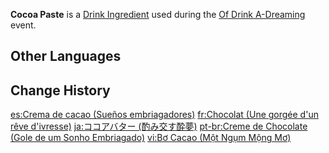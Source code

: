 {{Item Infobox
|id           = 410009
|title        = Cocoa Paste
|image        = Item Cocoa Paste (Of Drink A-Dreaming).png
|type         = Drink Ingredients
|group        = Event Items
|description  = Processed from the cocoa fruit. Its unique aroma can be used to add a rich flavor to the drink.
|quality      = 1
|event        = Of Drink A-Dreaming
}}
'''Cocoa Paste''' is a [[Drink Ingredient]] used during the [[Of Drink A-Dreaming]] event.

==Other Languages==
{{Other Languages
|en      = Cocoa Paste
|zhs     = 可可酱
|zhs_rm  = Kěkě-jiàng
|zht     = 可可醬
|zht_rm  = Kěkě-jiàng
|zh_tl   = Cocoa Paste
|ja      = ココアバター
|ja_rm   = Kokoa Bataa
|ja_tl   = Cocoa Butter
|ko      = 초코 시럽
|ko_tl   = Chocolate Syrup
|es      = Crema de cacao
|es_tl   = Cocoa Cream
|fr      = Chocolat
|fr_tl   = Chocolate
|ru      = Шоколад
|ru_tl   = Chocolate
|th      = Cocoa Paste
|vi      = Bơ Cacao
|vi_tl   = Cocoa Butter
|de      = Schokoladensoße
|de_tl   = Chocolate Sauce
|id      = Pasta Kakao
|id_tl   = Cocoa Paste
|pt      = Creme de Chocolate
|pt_tl   = Chocolate Cream
}}

==Change History==
{{Change History|2.5}}

[[es:Crema de cacao (Sueños embriagadores)]]
[[fr:Chocolat (Une gorgée d'un rêve d'ivresse)]]
[[ja:ココアバター (酌み交す酔夢)]]
[[pt-br:Creme de Chocolate (Gole de um Sonho Embriagado)]]
[[vi:Bơ Cacao (Một Ngụm Mộng Mơ)]]